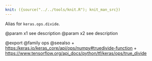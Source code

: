 ```yaml
---
knit: ({source("../../tools/knit.R"); knit_man_src})
---
```

Alias for `keras.ops.divide`.

@param x1 see description
@param x2 see description

@export
@family ops
@seealso
+ <https:/keras.io/keras_core/api/ops/numpy#truedivide-function>
+ <https://www.tensorflow.org/api_docs/python/tf/keras/ops/true_divide>
